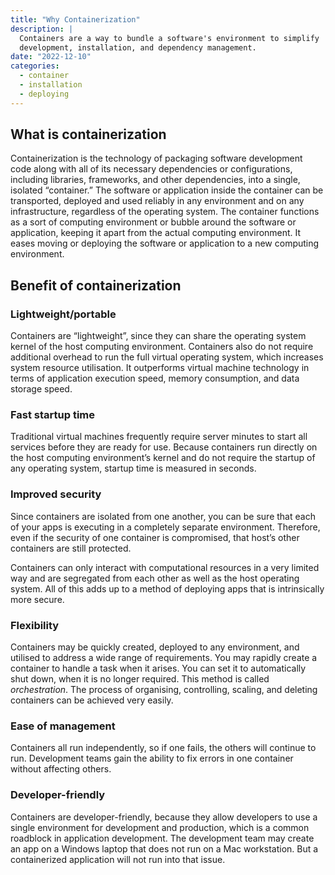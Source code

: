 ```yaml
---
title: "Why Containerization"
description: |
  Containers are a way to bundle a software's environment to simplify
  development, installation, and dependency management.
date: "2022-12-10"
categories:
  - container
  - installation
  - deploying
---
```


<!-- TODO: Update this to match style of other posts -->

## What is containerization

Containerization is the technology of packaging software development
code along with all of its necessary dependencies or configurations,
including libraries, frameworks, and other dependencies, into a
single, isolated "container." The software or application inside the
container can be transported, deployed and used reliably in any
environment and on any infrastructure, regardless of the operating
system. The container functions as a sort of computing environment or
bubble around the software or application, keeping it apart from the
actual computing environment. It eases moving or deploying the software
or application to a new computing environment.

## Benefit of containerization

### Lightweight/portable

Containers are "lightweight", since they can share the operating system
kernel of the host computing environment. Containers also do not require
additional overhead to run the full virtual operating system, which
increases system resource utilisation. It outperforms virtual machine
technology in terms of application execution speed, memory consumption,
and data storage speed.

### Fast startup time

Traditional virtual machines frequently require server minutes to start
all services before they are ready for use. Because containers run
directly on the host computing environment's kernel and do not require
the startup of any operating system, startup time is measured in
seconds.

### Improved security

Since containers are isolated from one another, you can be sure that each of
your apps is executing in a completely separate environment. Therefore,
even if the security of one container is compromised, that host's other
containers are still protected.

Containers can only interact with computational resources in a very
limited way and are segregated from each other as well as the host
operating system. All of this adds up to a method of deploying apps that
is intrinsically more secure.

### Flexibility

Containers may be quickly created, deployed to any environment, and
utilised to address a wide range of requirements. You may rapidly create
a container to handle a task when it arises. You can set it to
automatically shut down, when it is no longer required. This
method is called *orchestration*. The process of organising, controlling,
scaling, and deleting containers can be achieved very easily.

### Ease of management

Containers all run independently, so if one fails, the others will
continue to run. Development teams gain the ability to fix errors in one
container without affecting others.

### Developer-friendly

Containers are developer-friendly, because they allow developers to use a
single environment for development and production, which is a common
roadblock in application development. The development team may create an
app on a Windows laptop that does not run on a Mac workstation. But a
containerized application will not run into that issue.

<!-- TODO: Add "disadvantages" -->

<!-- TODO: Add section connecting to the design philosophy -->
